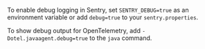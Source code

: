 To enable debug logging in Sentry, set `SENTRY_DEBUG=true` as an environment variable or
add `debug=true` to your `sentry.properties`.

To show debug output for OpenTelemetry, add `-Dotel.javaagent.debug=true` to the `java` command.
